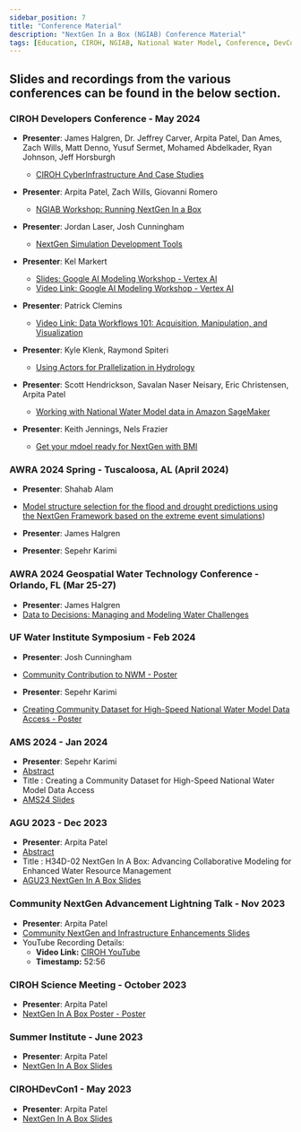 ```yaml
---
sidebar_position: 7
title: "Conference Material"
description: "NextGen In a Box (NGIAB) Conference Material"
tags: [Education, CIROH, NGIAB, National Water Model, Conference, DevCon, NextGen Datastream]
---
```



## Slides and recordings from the various conferences can be found in the below section.
### CIROH Developers Conference - May 2024

- **Presenter**: James Halgren, Dr. Jeffrey Carver, Arpita Patel, Dan Ames, Zach Wills, Matt Denno, Yusuf Sermet, Mohamed Abdelkader, Ryan Johnson, Jeff Horsburgh
  - [CIROH CyberInfrastructure And Case Studies](https://github.com/CIROH-UA/Conferences/blob/main/CIROHDevCon2024/NextGenTrack/CIROH-CyberInfrastructure-final.pdf)

- **Presenter**: Arpita Patel, Zach Wills, Giovanni Romero
  - [NGIAB Workshop: Running NextGen In a Box](https://github.com/CIROH-UA/Conferences/blob/main/CIROHDevCon2024/NextGenTrack/NextGenInaBox-Workshop-May2024-Final-May30.pdf)

- **Presenter**: Jordan Laser, Josh Cunningham
  - [NextGen Simulation Development Tools](https://github.com/CIROH-UA/Conferences/blob/main/CIROHDevCon2024/NextGenTrack/datastream_CIROH_devcon_2024.pdf)

- **Presenter**: Kel Markert
  - [Slides: Google AI Modeling Workshop - Vertex AI](https://github.com/CIROH-UA/Conferences/blob/main/CIROHDevCon2024/NextGenTrack/Google_VertexAI_Streamflow_Modeling_2024_05_30.pdf)
  - [Video Link: Google AI Modeling Workshop - Vertex AI](https://drive.google.com/file/d/1DB0IwH_ywQjDSwVG4mbiE9uyMzWYmCSG/view?ts=665f780e)

- **Presenter**: Patrick Clemins
  - [Video Link: Data Workflows 101: Acquisition, Manipulation, and Visualization](https://uvmoffice-my.sharepoint.com/personal/pclemins_uvm_edu/_layouts/15/stream.aspx?id=%2Fpersonal%2Fpclemins%5Fuvm%5Fedu%2FDocuments%2FCIROH%20%2D%20NOAA%20Water%20Center%2F202405%20DevCon24%2FData%20Workflows%20101%20Video%2Emp4&ga=1&LOF=1&referrer=StreamWebApp%2EWeb&referrerScenario=AddressBarCopied%2Eview%2E17bc11f1%2D4510%2D4041%2Da23d%2D76442130a1c7)

- **Presenter**: Kyle Klenk, Raymond Spiteri
  - [Using Actors for Prallelization in Hydrology](https://github.com/CIROH-UA/Conferences/blob/main/CIROHDevCon2024/NextGenTrack/UsingActorsToIncreaseParallelizationInHydrology.pdf)

- **Presenter**: Scott Hendrickson, Savalan Naser Neisary, Eric Christensen, Arpita Patel
  - [Working with National Water Model data in Amazon SageMaker](https://github.com/CIROH-UA/Conferences/blob/main/CIROHDevCon2024/NextGenTrack/WorkingwithNationalWaterModeldatainAmazonSageMakeranddemoof%20AmazonBedRock(AI%20tool).pdf)

- **Presenter**: Keith Jennings, Nels Frazier
  - [Get your mdoel ready for NextGen with BMI](https://github.com/CIROH-UA/Conferences/blob/main/CIROHDevCon2024/NextGenTrack/bmi-for-nextgen_2024.pdf)

### AWRA 2024 Spring - Tuscaloosa, AL (April 2024)
- **Presenter**: Shahab Alam
- [Model structure selection for the flood and drought 
predictions using the NextGen Framework based on the 
extreme event simulations](https://github.com/CIROH-UA/Conferences/tree/main/AWRA_2024_Spring))

- **Presenter**: James Halgren

- **Presenter**: Sepehr Karimi


### AWRA 2024 Geospatial Water Technology Conference  - Orlando, FL (Mar 25-27)
- **Presenter**: James Halgren
- [Data to Decisions: Managing and Modeling Water Challenges](https://github.com/CIROH-UA/Conferences/tree/main/2024-03-26_AWRA_GeospatialWaterTechnology)

### UF Water Institute Symposium - Feb 2024
- **Presenter**: Josh Cunningham
- [Community Contribution to NWM - Poster](https://github.com/CIROH-UA/Conferences/blob/main/UF%20Water%20Institute%20Symposium/)

- **Presenter**: Sepehr Karimi
- [Creating Community Dataset for High-Speed National Water Model Data Access - Poster](https://github.com/CIROH-UA/Conferences/blob/main/UF%20Water%20Institute%20Symposium/Poster.pdf)



### AMS 2024 - Jan 2024
- **Presenter**: Sepehr Karimi
- [Abstract](https://ams.confex.com/ams/104ANNUAL/meetingapp.cgi/Paper/437686)
- Title : Creating a Community Dataset for High-Speed National Water Model Data Access
- [AMS24 Slides](https://github.com/CIROH-UA/Conferences/tree/main/AMS%202024)

### AGU 2023 - Dec 2023

- **Presenter**: Arpita Patel
- [Abstract](https://agu.confex.com/agu/fm23/meetingapp.cgi/Paper/1323853)
- Title : H34D-02 NextGen In A Box: Advancing Collaborative Modeling for Enhanced Water Resource Management
- [AGU23 NextGen In A Box Slides](https://github.com/CIROH-UA/Conferences/tree/main/AGU23)



### Community NextGen Advancement Lightning Talk - Nov 2023

- **Presenter**: Arpita Patel
- [Community NextGen and Infrastructure Enhancements Slides](https://github.com/CIROH-UA/Conferences/tree/main/NextGenLightningTalkNov2023)
- YouTube Recording Details:
  - **Video Link:** [CIROH YouTube](https://www.youtube.com/watch?v=BgiZt7h_sHQ)
  - **Timestamp:** 52:56

### CIROH Science Meeting - October 2023

- **Presenter**: Arpita Patel
- [NextGen In A Box Poster - Poster](https://github.com/CIROH-UA/Conferences/tree/main/ScienceMeeting2023-Poster)

### Summer Institute - June 2023

- **Presenter**: Arpita Patel
- [NextGen In A Box Slides](https://github.com/CIROH-UA/Conferences/tree/main/SummerInstitute2023)

### CIROHDevCon1 - May 2023

- **Presenter**: Arpita Patel
- [NextGen In A Box Slides](https://github.com/CIROH-UA/Conferences/tree/main/CIROHdevCon23)
